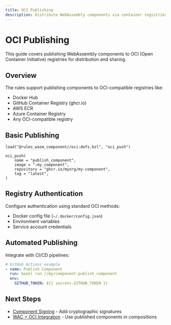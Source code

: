 ```yaml
---
title: OCI Publishing
description: Distribute WebAssembly components via container registries
---
```


# OCI Publishing

This guide covers publishing WebAssembly components to OCI (Open Container Initiative) registries for distribution and sharing.

## Overview

The rules support publishing components to OCI-compatible registries like:
- Docker Hub
- GitHub Container Registry (ghcr.io)
- AWS ECR
- Azure Container Registry
- Any OCI-compatible registry

## Basic Publishing

```starlark
load("@rules_wasm_component//oci:defs.bzl", "oci_push")

oci_push(
    name = "publish_component",
    image = ":my_component",
    repository = "ghcr.io/myorg/my-component",
    tag = "latest",
)
```

## Registry Authentication

Configure authentication using standard OCI methods:
- Docker config file (`~/.docker/config.json`)
- Environment variables
- Service account credentials

## Automated Publishing

Integrate with CI/CD pipelines:

```yaml
# GitHub Actions example
- name: Publish Component
  run: bazel run //my/component:publish_component
  env:
    GITHUB_TOKEN: ${{ secrets.GITHUB_TOKEN }}
```

## Next Steps

- [Component Signing](/security/component-signing/) - Add cryptographic signatures
- [WAC + OCI Integration](/composition/wac-oci-integration/) - Use published components in compositions